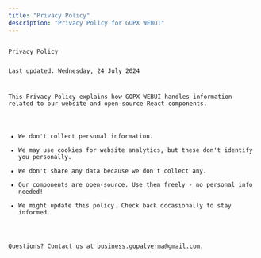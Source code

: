 ```yaml
---
title: "Privacy Policy"
description: "Privacy Policy for GOPX WEBUI"
---
```



<code class="text-xs">
Privacy Policy

Last updated: Wednesday, 24 July 2024

This Privacy Policy explains how GOPX WEBUI handles information related to our website and open-source React components.

 - We don't collect personal information.
 - We may use cookies for website analytics, but these don't identify you personally.
 - We don't share any data because we don't collect any.
 - Our components are open-source. Use them freely - no personal info needed!
 - We might update this policy. Check back occasionally to stay informed.

Questions? Contact us at [business.gopalverma@gmail.com](mailto:business.gopalverma@gmail).
</code>
